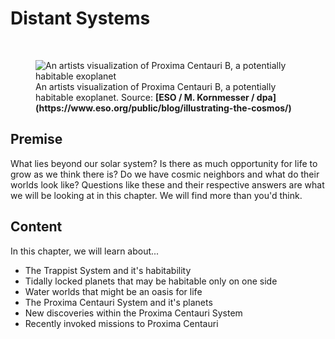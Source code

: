 
# Distant Systems

<ReadingTime />

<br/>
<figure>
<Image src={require(".//../../resources/images/distantsystems.png")} alt="An artists visualization of Proxima Centauri B, a potentially habitable exoplanet" />
<figcaption style={{ color: "rgb(156, 156, 156)", fontSize: "14px", marginTop: "2px" }}>An artists visualization of Proxima Centauri B, a potentially habitable exoplanet. Source: <strong>[ESO / M. Kornmesser / dpa](https://www.eso.org/public/blog/illustrating-the-cosmos/)</strong></figcaption>
</figure>

## Premise
What lies beyond our solar system? Is there as much opportunity for life to grow as we think there is? Do we have cosmic neighbors and what do their worlds look like? Questions like these and their respective answers are what we will be looking at in this chapter. We will find more than you'd think.

## Content
In this chapter, we will learn about...

- The Trappist System and it's habitability
- Tidally locked planets that may be habitable only on one side
- Water worlds that might be an oasis for life
- The Proxima Centauri System and it's planets
- New discoveries within the Proxima Centauri System
- Recently invoked missions to Proxima Centauri


<Analytics />